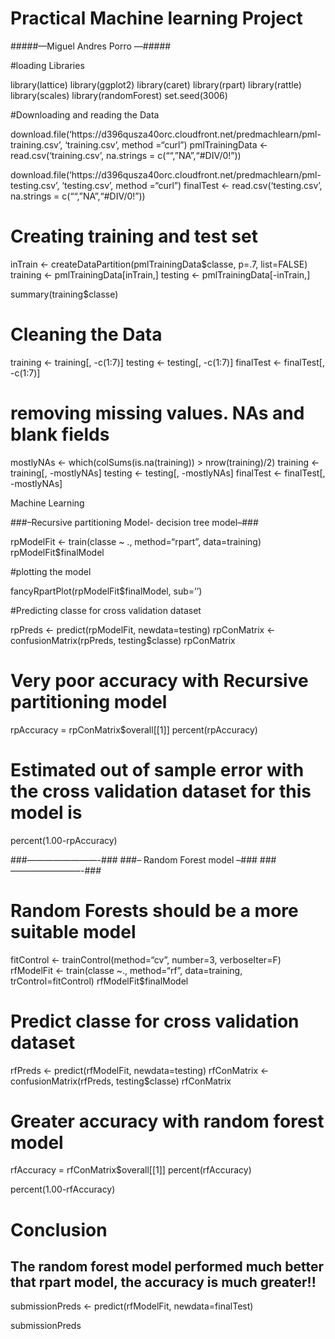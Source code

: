 

# Practical Machine learning Project



#####---Miguel Andres Porro ---#####


#loading Libraries

library(lattice)
library(ggplot2)
library(caret)
library(rpart)
library(rattle)
library(scales)
library(randomForest)
set.seed(3006)


#Downloading and reading the Data 


download.file('https://d396qusza40orc.cloudfront.net/predmachlearn/pml-training.csv', 'training.csv', method ="curl")
pmlTrainingData <- read.csv('training.csv', na.strings = c("","NA","#DIV/0!"))


download.file('https://d396qusza40orc.cloudfront.net/predmachlearn/pml-testing.csv', 'testing.csv', method ="curl")
finalTest <- read.csv('testing.csv', na.strings = c("","NA","#DIV/0!"))



# Creating training and test set 


inTrain <- createDataPartition(pmlTrainingData$classe, p=.7, list=FALSE)
training <- pmlTrainingData[inTrain,]
testing <- pmlTrainingData[-inTrain,]

summary(training$classe)


# Cleaning the Data 


training <- training[, -c(1:7)]
testing <- testing[, -c(1:7)]
finalTest <- finalTest[, -c(1:7)]

# removing missing values. NAs and blank fields 

mostlyNAs <- which(colSums(is.na(training)) > nrow(training)/2)
training <- training[, -mostlyNAs]
testing <- testing[, -mostlyNAs]
finalTest <- finalTest[, -mostlyNAs]



######## Machine Learning ##########



###--Recursive partitioning Model- decision tree model--###




rpModelFit <- train(classe ~ ., method="rpart", data=training)
rpModelFit$finalModel


#plotting the model 

fancyRpartPlot(rpModelFit$finalModel, sub='')

#Predicting classe for cross validation dataset

rpPreds <- predict(rpModelFit, newdata=testing)
rpConMatrix <- confusionMatrix(rpPreds, testing$classe)
rpConMatrix

# Very poor accuracy with Recursive partitioning model

rpAccuracy = rpConMatrix$overall[[1]]
percent(rpAccuracy)

# Estimated out of sample error with the cross validation dataset for this model is

percent(1.00-rpAccuracy)



###-------------------------###
###-- Random Forest model --###
###-------------------------###


# Random Forests should be a more suitable model


fitControl <- trainControl(method="cv", number=3, verboseIter=F)
rfModelFit <- train(classe ~., method="rf", data=training, trControl=fitControl)
rfModelFit$finalModel


# Predict classe for cross validation dataset

rfPreds <- predict(rfModelFit, newdata=testing)
rfConMatrix <- confusionMatrix(rfPreds, testing$classe)
rfConMatrix

# Greater accuracy with random forest model

rfAccuracy = rfConMatrix$overall[[1]]
percent(rfAccuracy)

percent(1.00-rfAccuracy)

# Conclusion

## The random forest model performed much better that rpart model, the accuracy is much greater!!

submissionPreds <- predict(rfModelFit, newdata=finalTest)

submissionPreds
